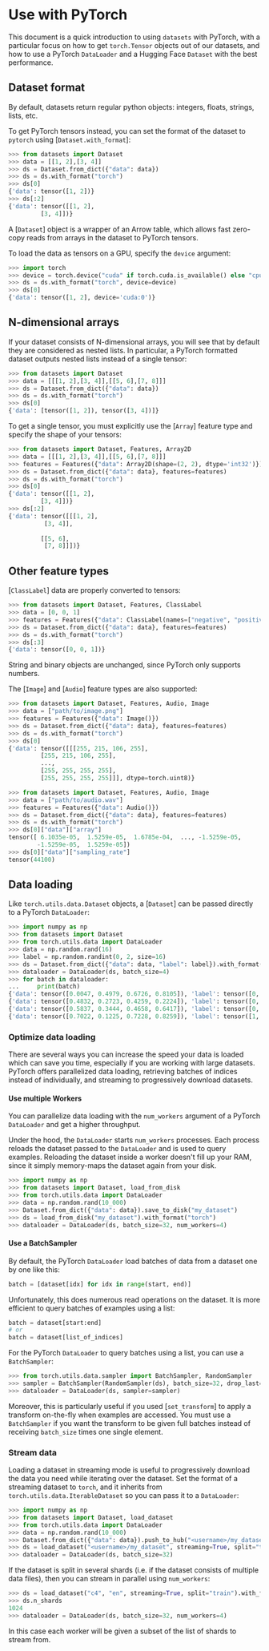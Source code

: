 # Use with PyTorch

This document is a quick introduction to using `datasets` with PyTorch, with a particular focus on how to get
`torch.Tensor` objects out of our datasets, and how to use a PyTorch `DataLoader` and a Hugging Face `Dataset`
with the best performance.

## Dataset format

By default, datasets return regular python objects: integers, floats, strings, lists, etc.

To get PyTorch tensors instead, you can set the format of the dataset to `pytorch` using [`Dataset.with_format`]:

```py
>>> from datasets import Dataset
>>> data = [[1, 2],[3, 4]]
>>> ds = Dataset.from_dict({"data": data})
>>> ds = ds.with_format("torch")
>>> ds[0]
{'data': tensor([1, 2])}
>>> ds[:2]
{'data': tensor([[1, 2],
         [3, 4]])}
```

<Tip>

A [`Dataset`] object is a wrapper of an Arrow table, which allows fast zero-copy reads from arrays in the dataset to PyTorch tensors.

</Tip>


To load the data as tensors on a GPU, specify the `device` argument:
```py
>>> import torch
>>> device = torch.device("cuda" if torch.cuda.is_available() else "cpu")
>>> ds = ds.with_format("torch", device=device)
>>> ds[0]
{'data': tensor([1, 2], device='cuda:0')}
```

## N-dimensional arrays

If your dataset consists of N-dimensional arrays, you will see that by default they are considered as nested lists.
In particular, a PyTorch formatted dataset outputs nested lists instead of a single tensor:

```py
>>> from datasets import Dataset
>>> data = [[[1, 2],[3, 4]],[[5, 6],[7, 8]]]
>>> ds = Dataset.from_dict({"data": data})
>>> ds = ds.with_format("torch")
>>> ds[0]
{'data': [tensor([1, 2]), tensor([3, 4])]}
```

To get a single tensor, you must explicitly use the [`Array`] feature type and specify the shape of your tensors:

```py
>>> from datasets import Dataset, Features, Array2D
>>> data = [[[1, 2],[3, 4]],[[5, 6],[7, 8]]]
>>> features = Features({"data": Array2D(shape=(2, 2), dtype='int32')})
>>> ds = Dataset.from_dict({"data": data}, features=features)
>>> ds = ds.with_format("torch")
>>> ds[0]
{'data': tensor([[1, 2],
         [3, 4]])}
>>> ds[:2]
{'data': tensor([[[1, 2],
          [3, 4]],
 
         [[5, 6],
          [7, 8]]])}
```


## Other feature types

[`ClassLabel`] data are properly converted to tensors:

```py
>>> from datasets import Dataset, Features, ClassLabel
>>> data = [0, 0, 1]
>>> features = Features({"data": ClassLabel(names=["negative", "positive"])})
>>> ds = Dataset.from_dict({"data": data}, features=features) 
>>> ds = ds.with_format("torch")  
>>> ds[:3]
{'data': tensor([0, 0, 1])}
```

String and binary objects are unchanged, since PyTorch only supports numbers.

The [`Image`] and [`Audio`] feature types are also supported:

```py
>>> from datasets import Dataset, Features, Audio, Image
>>> data = ["path/to/image.png"]
>>> features = Features({"data": Image()})
>>> ds = Dataset.from_dict({"data": data}, features=features) 
>>> ds = ds.with_format("torch")  
>>> ds[0]
{'data': tensor([[[255, 215, 106, 255],
         [255, 215, 106, 255],
         ...,
         [255, 255, 255, 255],
         [255, 255, 255, 255]]], dtype=torch.uint8)}
```

```py
>>> from datasets import Dataset, Features, Audio, Image
>>> data = ["path/to/audio.wav"]
>>> features = Features({"data": Audio()})
>>> ds = Dataset.from_dict({"data": data}, features=features) 
>>> ds = ds.with_format("torch")  
>>> ds[0]["data"]["array"]
tensor([ 6.1035e-05,  1.5259e-05,  1.6785e-04,  ..., -1.5259e-05,
        -1.5259e-05,  1.5259e-05])
>>> ds[0]["data"]["sampling_rate"]
tensor(44100)
```

## Data loading

Like `torch.utils.data.Dataset` objects, a [`Dataset`] can be passed directly to a PyTorch `DataLoader`:

```py
>>> import numpy as np
>>> from datasets import Dataset 
>>> from torch.utils.data import DataLoader
>>> data = np.random.rand(16)
>>> label = np.random.randint(0, 2, size=16)
>>> ds = Dataset.from_dict({"data": data, "label": label}).with_format("torch")
>>> dataloader = DataLoader(ds, batch_size=4)
>>> for batch in dataloader:
...     print(batch)                                                                                            
{'data': tensor([0.0047, 0.4979, 0.6726, 0.8105]), 'label': tensor([0, 1, 0, 1])}
{'data': tensor([0.4832, 0.2723, 0.4259, 0.2224]), 'label': tensor([0, 0, 0, 0])}
{'data': tensor([0.5837, 0.3444, 0.4658, 0.6417]), 'label': tensor([0, 1, 0, 0])}
{'data': tensor([0.7022, 0.1225, 0.7228, 0.8259]), 'label': tensor([1, 1, 1, 1])}
```

### Optimize data loading

There are several ways you can increase the speed your data is loaded which can save you time, especially if you are working with large datasets.
PyTorch offers parallelized data loading, retrieving batches of indices instead of individually, and streaming to progressively download datasets.

#### Use multiple Workers

You can parallelize data loading with the `num_workers` argument of a PyTorch `DataLoader` and get a higher throughput.

Under the hood, the `DataLoader` starts `num_workers` processes.
Each process reloads the dataset passed to the `DataLoader` and is used to query examples.
Reloading the dataset inside a worker doesn't fill up your RAM, since it simply memory-maps the dataset again from your disk.

```py
>>> import numpy as np
>>> from datasets import Dataset, load_from_disk
>>> from torch.utils.data import DataLoader
>>> data = np.random.rand(10_000)
>>> Dataset.from_dict({"data": data}).save_to_disk("my_dataset")
>>> ds = load_from_disk("my_dataset").with_format("torch")
>>> dataloader = DataLoader(ds, batch_size=32, num_workers=4)
```

#### Use a BatchSampler

By default, the PyTorch `DataLoader` load batches of data from a dataset one by one like this:

```py
batch = [dataset[idx] for idx in range(start, end)]
```

Unfortunately, this does numerous read operations on the dataset.
It is more efficient to query batches of examples using a list:

```py
batch = dataset[start:end]
# or
batch = dataset[list_of_indices]
```

For the PyTorch `DataLoader` to query batches using a list, you can use a `BatchSampler`:

```py
>>> from torch.utils.data.sampler import BatchSampler, RandomSampler
>>> sampler = BatchSampler(RandomSampler(ds), batch_size=32, drop_last=False)
>>> dataloader = DataLoader(ds, sampler=sampler)
```

Moreover, this is particularly useful if you used [`set_transform`] to apply a transform on-the-fly when examples are accessed.
You must use a `BatchSampler` if you want the transform to be given full batches instead of receiving `batch_size` times one single element.

### Stream data

Loading a dataset in streaming mode is useful to progressively download the data you need while iterating over the dataset.
Set the format of a streaming dataset to `torch`, and it inherits from `torch.utils.data.IterableDataset` so you can pass it to a `DataLoader`:

```py
>>> import numpy as np
>>> from datasets import Dataset, load_dataset
>>> from torch.utils.data import DataLoader
>>> data = np.random.rand(10_000)
>>> Dataset.from_dict({"data": data}).push_to_hub("<username>/my_dataset")  # Upload to the Hugging Face Hub
>>> ds = load_dataset("<username>/my_dataset", streaming=True, split="train").with_format("torch")
>>> dataloader = DataLoader(ds, batch_size=32)
```

If the dataset is split in several shards (i.e. if the dataset consists of multiple data files), then you can stream in parallel using `num_workers`:

```py
>>> ds = load_dataset("c4", "en", streaming=True, split="train").with_format("torch")
>>> ds.n_shards
1024
>>> dataloader = DataLoader(ds, batch_size=32, num_workers=4)
```

In this case each worker will be given a subset of the list of shards to stream from.
